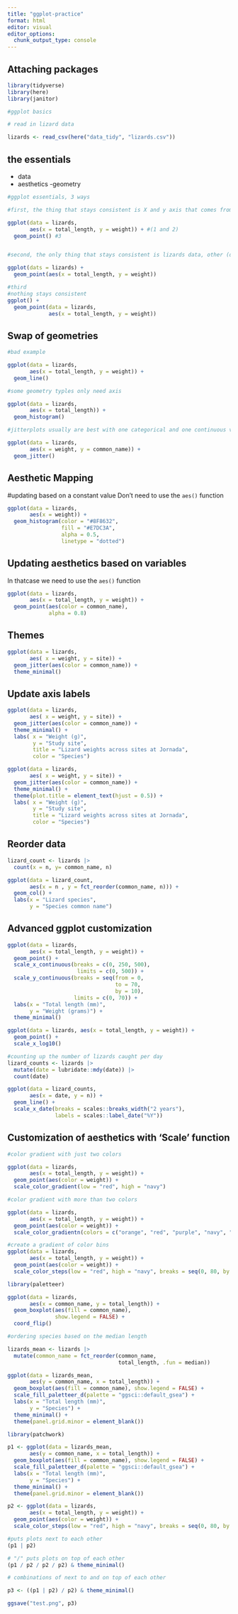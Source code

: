```yaml
---
title: "ggplot-practice"
format: html
editor: visual
editor_options: 
  chunk_output_type: console
---
```


## Attaching packages

```r
library(tidyverse)
library(here)
library(janitor)
```

```r
#ggplot basics

# read in lizard data

lizards <- read_csv(here("data_tidy", "lizards.csv"))
```

## the essentials

-   data
-   aesthetics -geometry

```r
#ggplot essentials, 3 ways

#first, the thing that stays consistent is X and y axis that comes from lizards data.(data and aesthetic stays consistent throughout plot)

ggplot(data = lizards,
       aes(x = total_length, y = weight)) + #(1 and 2)
  geom_point() #3


#second, the only thing that stays consistent is lizards data, other (data stays consistent throughout plot)

ggplot(dats = lizards) +
  geom_point(aes(x = total_length, y = weight))

#third
#nothing stays consistent
ggplot() +
  geom_point(data = lizards,
             aes(x = total_length, y = weight))

```

## Swap of geometries

```r
#bad example

ggplot(data = lizards,
       aes(x = total_length, y = weight)) + 
  geom_line() 
```

```r
#some geometry typles only need axis

ggplot(data = lizards,
       aes(x = total_length)) +
  geom_histogram()
```

```r
#jitterplots usually are best with one categorical and one continuous variable(characters in y axis, numbers in x)

ggplot(data = lizards,
       aes(x = weight, y = common_name)) + 
  geom_jitter()
```

## Aesthetic Mapping

#updating based on a constant value Don't need to use the `aes()` function

```r
ggplot(data = lizards,
       aes(x = weight)) +
  geom_histogram(color = "#8F8632",
                 fill = "#E7DC3A",
                 alpha = 0.5,
                 linetype = "dotted")

```

## Updating aesthetics based on variables

In thatcase we need to use the `aes()` function

```r
ggplot(data = lizards,
       aes(x = total_length, y = weight)) +
  geom_point(aes(color = common_name),
             alpha = 0.8)
```

## Themes

```r
ggplot(data = lizards,
       aes( x = weight, y = site)) +
  geom_jitter(aes(color = common_name)) +
  theme_minimal()
```

## Update axis labels

```r
ggplot(data = lizards,
       aes( x = weight, y = site)) +
  geom_jitter(aes(color = common_name)) +
  theme_minimal() +
  labs( x = "Weight (g)",
        y = "Study site",
        title = "Lizard weights across sites at Jornada",
        color = "Species")
```

```r
ggplot(data = lizards,
       aes( x = weight, y = site)) +
  geom_jitter(aes(color = common_name)) +
  theme_minimal() +
  theme(plot.title = element_text(hjust = 0.5)) +
  labs( x = "Weight (g)",
        y = "Study site",
        title = "Lizard weights across sites at Jornada",
        color = "Species")
```

## Reorder data

```r
lizard_count <- lizards |>
  count(x = n, y= common_name, n)

ggplot(data = lizard_count,
       aes(x = n , y = fct_reorder(common_name, n))) +
  geom_col() +
  labs(x = "Lizard species",
       y = "Species common name")

```

## Advanced ggplot customization

```r
ggplot(data = lizards,
       aes(x = total_length, y = weight)) +
  geom_point() +
  scale_x_continuous(breaks = c(0, 250, 500),
                      limits = c(0, 500)) +
  scale_y_continuous(breaks = seq(from = 0,
                                  to = 70,
                                  by = 10),
                     limits = c(0, 70)) +
  labs(x = "Total length (mm)",
       y = "Weight (grams)") +
  theme_minimal()
```

```r
ggplot(data = lizards, aes(x = total_length, y = weight)) +
  geom_point() +
  scale_x_log10()
```

```r
#counting up the number of lizards caught per day
lizard_counts <- lizards |>
  mutate(date = lubridate::mdy(date)) |>
  count(date)

ggplot(data = lizard_counts,
       aes(x = date, y = n)) +
  geom_line() +
  scale_x_date(breaks = scales::breaks_width("2 years"),
               labels = scales::label_date("%Y"))

```

## Customization of aesthetics with 'Scale' function

```r
#color gradient with just two colors

ggplot(data = lizards,
       aes(x = total_length, y = weight)) +
  geom_point(aes(color = weight)) +
  scale_color_gradient(low = "red", high = "navy")
```

```r
#color gradient with more than two colors

ggplot(data = lizards,
       aes(x = total_length, y = weight)) +
  geom_point(aes(color = weight)) +
  scale_color_gradientn(colors = c("orange", "red", "purple", "navy", "black"))

```

```r
#create a gradient of color bins
ggplot(data = lizards,
       aes(x = total_length, y = weight)) +
  geom_point(aes(color = weight)) +
  scale_color_steps(low = "red", high = "navy", breaks = seq(0, 80, by = 5))
```

```r
library(paletteer)
```

```r
ggplot(data = lizards,
       aes(x = common_name, y = total_length)) +
  geom_boxplot(aes(fill = common_name),
               show.legend = FALSE) +
  coord_flip()
```

```r
#ordering species based on the median length

lizards_mean <- lizards |>
  mutate(common_name = fct_reorder(common_name,
                                   total_length, .fun = median))

ggplot(data = lizards_mean,
       aes(y = common_name, x = total_length)) +
  geom_boxplot(aes(fill = common_name), show.legend = FALSE) +
  scale_fill_paletteer_d(palette = "ggsci::default_gsea") +
  labs(x = "Total length (mm)",
       y = "Species") +
  theme_minimal() +
  theme(panel.grid.minor = element_blank())
```

```r
library(patchwork)
```

```r


p1 <- ggplot(data = lizards_mean,
       aes(y = common_name, x = total_length)) +
  geom_boxplot(aes(fill = common_name), show.legend = FALSE) +
  scale_fill_paletteer_d(palette = "ggsci::default_gsea") +
  labs(x = "Total length (mm)",
       y = "Species") +
  theme_minimal() +
  theme(panel.grid.minor = element_blank())

p2 <- ggplot(data = lizards,
       aes(x = total_length, y = weight)) +
  geom_point(aes(color = weight)) +
  scale_color_steps(low = "red", high = "navy", breaks = seq(0, 80, by = 5))
```

```r
#puts plots next to each other
(p1 | p2)

# "/" puts plots on top of each other
(p1 / p2 / p2 / p2) & theme_minimal()

# combinations of next to and on top of each other

p3 <- ((p1 | p2) / p2) & theme_minimal()

ggsave("test.png", p3)
```
